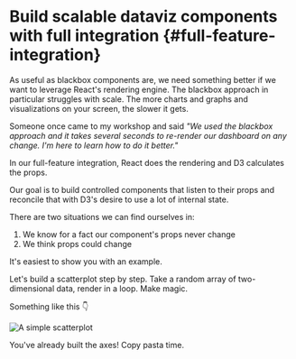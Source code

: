 # Build scalable dataviz components with full integration {#full-feature-integration}

As useful as blackbox components are, we need something better if we want to
leverage React's rendering engine. The blackbox approach in particular
struggles with scale. The more charts and graphs and visualizations on your
screen, the slower it gets.

Someone once came to my workshop and said _"We used the blackbox approach and
it takes several seconds to re-render our dashboard on any change. I'm here to
learn how to do it better."_

In our full-feature integration, React does the rendering and D3 calculates the
props.

Our goal is to build controlled components that listen to their props and
reconcile that with D3's desire to use a lot of internal state.

There are two situations we can find ourselves in:

1. We know for a fact our component's props never change
2. We think props could change

It's easiest to show you with an example.

Let's build a scatterplot step by step. Take a random array of two-dimensional
data, render in a loop. Make magic.

Something like this 👇

![A simple scatterplot](https://raw.githubusercontent.com/Swizec/react-d3js-es6-ebook/2018-version/manuscript/resources/images/2018/scatterplot.png)

You've already built the axes! Copy pasta time.